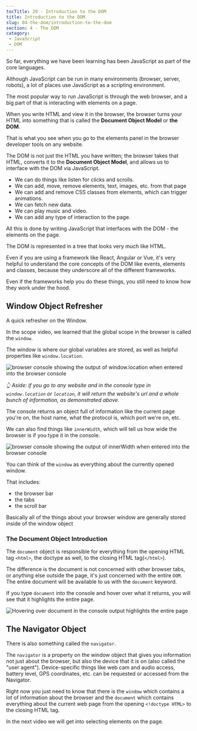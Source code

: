 ```yaml
---
tocTitle: 20 - Introduction to the DOM
title: Introduction to the DOM
slug: 04-the-dom/introduction-to-the-dom
section: 4 - The DOM
category:
 - JavaScript
 - DOM
---
```


So far, everything we have been learning has been JavaScript as part of the core languages.

Although JavaScript can be run in many environments (browser, server, robots), a lot of places use JavaScript as a scripting environment.

The most popular way to run JavaScript is through the web browser, and a big part of that is interacting with elements on a page.

When you write HTML and view it in the browser, the browser turns your HTML into something that is called the **Document Object Model** or **the DOM**.

That is what you see when you go to the elements panel in the browser developer tools on any website.

The DOM is not just the HTML you have written; the browser takes that HTML, converts it to the **Document Object Model**, and allows us to interface with the DOM via JavaScript.

* We can do things like listen for clicks and scrolls.
* We can add, move, remove elements, text, images, etc. from that page
* We can add and remove CSS classes from elements, which can trigger animations.
* We can fetch new data.
* We can play music and video.
* We can add any type of interaction to the page.

All this is done by writing JavaScript that interfaces with the DOM  - the elements on the page.

The DOM is represented in a tree that looks very much like HTML.

Even if you are using a framework like React, Angular or Vue, it's very helpful to understand the core concepts of the DOM like events, elements and classes, because they underscore all of the different frameworks.

Even if the frameworks help you do these things, you still need to know how they work under the hood.

## Window Object Refresher

A quick refresher on the Window.

In the scope video, we learned that the global scope in the browser is called the `window`.

The window is where our global variables are stored, as well as helpful properties like `window.location`.

![browser console showing the output of window.location when entered into the browser console](./window-location.gif)

_👆 Aside: if you go to any website and in the console type in `window.location` or `location`, it will return the website's url and a whole bunch of information, as demonstrated above._

The console returns an object full of information like the current page you're on, the host name, what the protocol is, which port we're on, etc.

We can also find things like `innerWidth`, which will tell us how wide the browser is if you type it in the console.

![browser console showing the output of innerWidth when entered into the browser console](./221.png)

You can think of the `window` as everything about the currently opened window.

That includes:
- the browser bar
- the tabs
- the scroll bar

Basically all of the things about your browser window are generally stored inside of the window object

### The Document Object Introduction

The `document` object is responsible for everything from the opening HTML tag `<html>`, the doctype as well, to the closing HTML tag(`</html>`).

The difference is the document is not concerned with other browser tabs, or anything else outside the page, it's just concerned with the entire `DOM`. The entire document will be available to us with the `document` keyword.

If you type `document` into the console and hover over what it returns, you will see that it highlights the entire page.

![Hovering over document in the console output highlights the entire page](./document.gif)

## The Navigator Object

There is also something called the `navigator`.

The `navigator` is a property on the window object that gives you information not just about the browser, but also the device that it is on (also called the "user agent").  Device-specific things like web cam and audio access, battery level, GPS coordinates, etc. can be requested or accessed from the Navigator.

Right now you just need to know that there is the `window` which contains a lot of information about the browser and the `document` which contains everything about the current web page from the opening `<!doctype HTML>` to the closing HTML tag.

In the next video we will get into selecting elements on the page.
